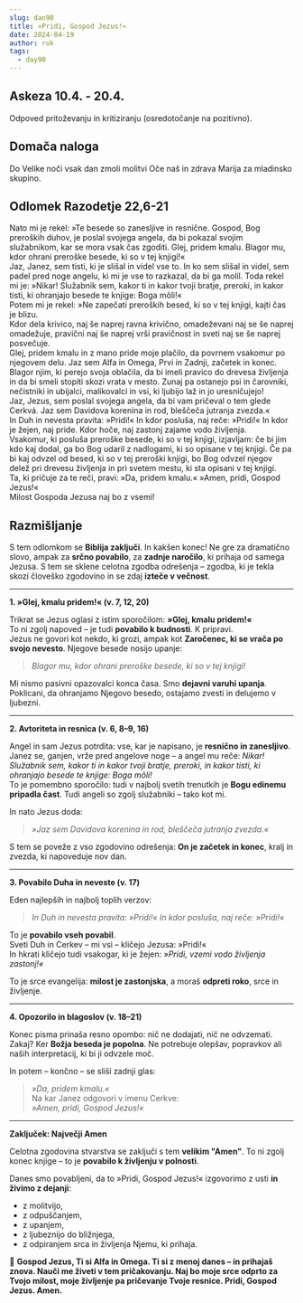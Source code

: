 ```yaml
---
slug: dan90
title: »Pridi, Gospod Jezus!«
date: 2024-04-19
author: rok
tags:
  - day90
---
```


## Askeza 10.4. - 20.4.

Odpoved pritoževanju in kritiziranju (osredotočanje na pozitivno).

## Domača naloga

Do Velike noči vsak dan zmoli molitvi Oče naš in zdrava Marija za mladinsko skupino.

## Odlomek Razodetje 22,6-21

Nato mi je rekel: »Te besede so zanesljive in resnične. Gospod, Bog preroških duhov, je poslal svojega angela, da bi pokazal svojim služabnikom, kar se mora vsak čas zgoditi. Glej, pridem kmalu. Blagor mu, kdor ohrani preroške besede, ki so v tej knjigi!«  
Jaz, Janez, sem tisti, ki je slišal in videl vse to. In ko sem slišal in videl, sem padel pred noge angelu, ki mi je vse to razkazal, da bi ga molil. Toda rekel mi je: »Nikar! Služabnik sem, kakor ti in kakor tvoji bratje, preroki, in kakor tisti, ki ohranjajo besede te knjige: Boga môli!«  
Potem mi je rekel: »Ne zapečati preroških besed, ki so v tej knjigi, kajti čas je blizu.  
Kdor dela krivico, naj še naprej ravna krivično, omadeževani naj se še naprej omadežuje, pravični naj še naprej vrši pravičnost in sveti naj se še naprej posvečuje.  
Glej, pridem kmalu in z mano pride moje plačilo, da povrnem vsakomur po njegovem delu. Jaz sem Alfa in Omega, Prvi in Zadnji, začetek in konec.  
Blagor njim, ki perejo svoja oblačila, da bi imeli pravico do drevesa življenja in da bi smeli stopiti skozi vrata v mesto. Zunaj pa ostanejo psi in čarovniki, nečistniki in ubijalci, malikovalci in vsi, ki ljubijo laž in jo uresničujejo!  
Jaz, Jezus, sem poslal svojega angela, da bi vam pričeval o tem glede Cerkvá. Jaz sem Davidova korenina in rod, bleščeča jutranja zvezda.«  
In Duh in nevesta pravita: »Pridi!« In kdor posluša, naj reče: »Pridi!« In kdor je žejen, naj pride. Kdor hoče, naj zastonj zajame vodo življenja.  
Vsakomur, ki posluša preroške besede, ki so v tej knjigi, izjavljam: če bi jim kdo kaj dodal, ga bo Bog udaril z nadlogami, ki so opisane v tej knjigi. Če pa bi kaj odvzel od besed, ki so v tej preroški knjigi, bo Bog odvzel njegov delež pri drevesu življenja in pri svetem mestu, ki sta opisani v tej knjigi.  
Ta, ki pričuje za te reči, pravi: »Da, pridem kmalu.« »Amen, pridi, Gospod Jezus!«  
Milost Gospoda Jezusa naj bo z vsemi!

## Razmišljanje

S tem odlomkom se **Biblija zaključi**. In kakšen konec! Ne gre za dramatično slovo, ampak za **srčno povabilo**, za **zadnje naročilo**, ki prihaja od samega Jezusa. S tem se sklene celotna zgodba odrešenja – zgodba, ki je tekla skozi človeško zgodovino in se zdaj **izteče v večnost**.

---

**1. »Glej, kmalu pridem!« (v. 7, 12, 20)**

Trikrat se Jezus oglasi z istim sporočilom: **»Glej, kmalu pridem!«**  
To ni zgolj napoved – je tudi **povabilo k budnosti**. K pripravi.  
Jezus ne govori kot nekdo, ki grozi, ampak kot **Zaročenec, ki se vrača po svojo nevesto**. Njegove besede nosijo upanje:

> _Blagor mu, kdor ohrani preroške besede, ki so v tej knjigi!_

Mi nismo pasivni opazovalci konca časa. Smo **dejavni varuhi upanja**. Poklicani, da ohranjamo Njegovo besedo, ostajamo zvesti in delujemo v ljubezni.

---

**2. Avtoriteta in resnica (v. 6, 8–9, 16)**

Angel in sam Jezus potrdita: vse, kar je napisano, je **resnično in zanesljivo**.  
Janez se, ganjen, vrže pred angelove noge – a angel mu reče: _Nikar! Služabnik sem, kakor ti in kakor tvoji bratje, preroki, in kakor tisti, ki ohranjajo besede te knjige: Boga môli!_  
To je pomembno sporočilo: tudi v najbolj svetih trenutkih je **Bogu edinemu pripadla čast**. Tudi angeli so zgolj služabniki – tako kot mi.

In nato Jezus doda:

> _»Jaz sem Davidova korenina in rod, bleščeča jutranja zvezda.«_

S tem se poveže z vso zgodovino odrešenja: **On je začetek in konec**, kralj in zvezda, ki napoveduje nov dan.

---

**3. Povabilo Duha in neveste (v. 17)**

Eden najlepših in najbolj toplih verzov:

> _In Duh in nevesta pravita: »Pridi!« In kdor posluša, naj reče: »Pridi!«_

To je **povabilo vseh povabil**.  
Sveti Duh in Cerkev – mi vsi – kličejo Jezusa: »Pridi!«  
In hkrati kličejo tudi vsakogar, ki je žejen: _»Pridi, vzemi vodo življenja zastonj!«_

To je srce evangelija: **milost je zastonjska**, a moraš **odpreti roko**, srce in življenje.

---

**4. Opozorilo in blagoslov (v. 18–21)**

Konec pisma prinaša resno opombo: nič ne dodajati, nič ne odvzemati.  
Zakaj? Ker **Božja beseda je popolna**. Ne potrebuje olepšav, popravkov ali naših interpretacij, ki bi ji odvzele moč.

In potem – končno – se sliši zadnji glas:

> _»Da, pridem kmalu.«_  
> Na kar Janez odgovori v imenu Cerkve:  
> _»Amen, pridi, Gospod Jezus!«_

---

**Zaključek: Največji Amen**

Celotna zgodovina stvarstva se zaključi s tem **velikim "Amen"**. To ni zgolj konec knjige – to je **povabilo k življenju v polnosti**.

Danes smo povabljeni, da to »Pridi, Gospod Jezus!« izgovorimo z usti **in živimo z dejanji**:

- z molitvijo,
- z odpuščanjem,
- z upanjem,
- z ljubeznijo do bližnjega,
- z odpiranjem srca in življenja Njemu, ki prihaja.

🙏 **Gospod Jezus, Ti si Alfa in Omega. Ti si z menoj danes – in prihajaš znova. Nauči me živeti v tem pričakovanju. Naj bo moje srce odprto za Tvojo milost, moje življenje pa pričevanje Tvoje resnice. Pridi, Gospod Jezus. Amen.**

